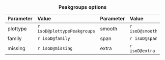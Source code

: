 |Parameter        | Value                         | Parameter   | Value                   |
|:----            | :----                         | :----       | :----                   |
|plottype         | `r isoD@plottypePeakgroups`   | smooth      | `r isoD@smooth`         |
|family           | `r isoD@family`               | span        | `r isoD@span`           |
|missing          | `r isoD@missing`              | extra       | `r isoD@extra`          |
Table: **Peakgroups options**  